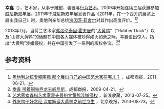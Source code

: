 '''幸鑫'''（{{bd|1981年|5月25日||}}），艺术家，从事于雕塑、装置与[[行为艺术|行为艺术]]。2009年开始连续三届获邀参加[[威尼斯双年展|威尼斯双年展]]。2011年于威尼斯双年展发表作品《2011年，在一个西方的展览上展出我自己》时，奥地利亲华总统[[海因茨·菲舍尔|海因茨·菲舍尔]]对其作出高度评价。<ref name="奥地利总统专程围观 那个展出自己的中国艺术家在哪儿？">[http://e.chengdu.cn/html/2011-06/21/content_243536.htm 奥地利总统专程围观 那个展出自己的中国艺术家在哪儿？] {{webarchive|url=https://web.archive.org/web/20110826004935/http://e.chengdu.cn/html/2011-06/21/content_243536.htm |date=2011-08-26 }}，成都商报，2011-06-21。</ref><ref name="幸鑫 带着钢铁巨龙去威尼斯">[http://e.chengdu.cn/html/2009-04/21/content_40477.htm 幸鑫 带着钢铁巨龙去威尼斯]{{dead link|date=2018年2月 |bot=InternetArchiveBot |fix-attempted=yes }}，成都商报，2009-04-21。</ref>

2013年7月，当荷兰艺术家[[弗洛伦泰因·霍夫曼|弗洛伦泰因·霍夫曼]]的“[[大黄鸭|大黄鸭]]”（"Rubber Duck"）以及“山寨大黄鸭”的话题在中国各大媒体被炒得如火如荼之际，幸鑫语出惊人，指出“大黄鸭”涉嫌侵权，并在中国引发了一系列的版权争论。<ref name="艺术家幸鑫指艺术家霍夫曼的大黄鸭涉嫌侵权">[http://collection.sina.com.cn/yjjj/20130725/1413121514.shtml 艺术家幸鑫指艺术家霍夫曼的大黄鸭涉嫌侵权] {{Wayback|url=http://collection.sina.com.cn/yjjj/20130725/1413121514.shtml |date=20131122051409 }}，新浪收藏，2013-07-25。</ref><ref name="外来鸭子好念经 深度解读大黄鸭之前世京生">[http://bj.people.com.cn/n/2013/0823/c82840-19381516.html 外来鸭子好念经 深度解读大黄鸭之前世京生] {{webarchive|url=https://web.archive.org/web/20131226194525/http://bj.people.com.cn/n/2013/0823/c82840-19381516.html |date=2013-12-26 }}，北京晚报，2013-08-23。</ref>

== 参考资料 ==
<references/>